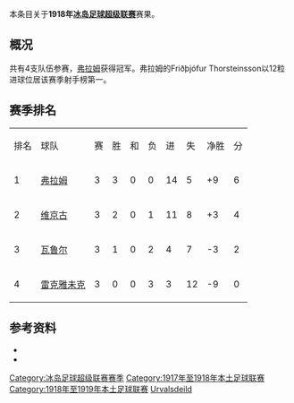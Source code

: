 本条目关于'''1918年[[冰岛足球超级联赛|冰岛足球超级联赛]]'''赛果。

==概况==
共有4支队伍参赛，[[弗拉姆足球俱乐部|弗拉姆]]获得冠军。弗拉姆的Friðþjófur Thorsteinsson以12粒进球位居该赛季射手榜第一。

==赛季排名==
{| class="wikitable" style="text-align: center;"
|排名||球队||赛||胜||和||负||进||失||净胜||分
|-
|1||[[弗拉姆足球俱乐部|弗拉姆]]||3||3||0||0||14||5||+9||6
|-
|2||[[维京古雷克雅维克足球会|维京古]]||3||2||0||1||11||8||+3||4
|-
|3||[[瓦鲁尔足球俱乐部|瓦鲁尔]]||3||1||0||2||4||7||-3||2
|-
|4||[[雷克雅未克足球俱乐部|雷克雅未克]]||3||0||0||3||3||12||-9||0
|}

==参考资料==
* {{cite web |title=Iceland Final League Tables 1912-1998 |url=http://www.rsssf.com/tablesi/ijshist.html |publisher=[[RSSSF|RSSSF]] |accessdate=2018-06-18 |archive-date=2019-12-25 |archive-url=https://web.archive.org/web/20191225230011/http://rsssf.com/tablesi/ijshist.html |dead-url=no }}
* {{cite web |title=Iceland - Topscorers |url=http://www.rsssf.com/tablesi/ijstops.html |website=www.rsssf.com |publisher=[[RSSSF|RSSSF]] |accessdate=2018-06-18 |archive-date=2019-04-07 |archive-url=https://web.archive.org/web/20190407162501/http://www.rsssf.com/tablesi/ijstops.html |dead-url=no }}

{{冰岛足球超级联赛赛季}}
{{1917–18 in European football (UEFA)}}
{{1918–19 in European football (UEFA)}}

[[Category:冰岛足球超级联赛赛季|Category:冰岛足球超级联赛赛季]]
[[Category:1917年至1918年本土足球联赛|Category:1917年至1918年本土足球联赛]] 
[[Category:1918年至1919年本土足球联赛|Category:1918年至1919年本土足球联赛]] 
[[Category:1918年冰岛|Urvalsdeild]]


{{Iceland-footy-competition-stub}}